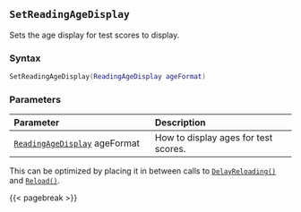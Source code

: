 ## `SetReadingAgeDisplay`

Sets the age display for test scores to display.

### Syntax {-}

``` .lua
SetReadingAgeDisplay(ReadingAgeDisplay ageFormat)
```

### Parameters {-}

**Parameter** | **Description**
| :-- | :-- |
| [`ReadingAgeDisplay`](#readingagedisplay) ageFormat | How to display ages for test scores. |

::: {.tipsection data-latex=""}
This can be optimized by placing it in between calls to [`DelayReloading()`](#standard-delayreloading) and [`Reload()`](#standard-reload).
:::

{{< pagebreak >}}